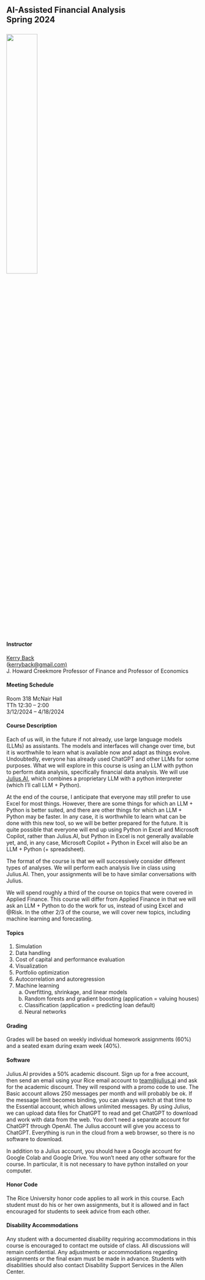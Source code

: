 
## AI-Assisted Financial Analysis<br>Spring 2024<br><br>![](images/RiceBusiness-transparent-logo-sm.png){width=40%} 


#### Instructor

[Kerry Back](https://kerryback.com)<br> (<a href="mailto:kerryback@gmail.com">kerryback@gmail.com)</a><br>
J. Howard Creekmore Professor of Finance and Professor of Economics

#### Meeting Schedule

Room 318 McNair Hall<br>
TTh 12:30 -- 2:00<br>
3/12/2024 -- 4/18/2024

#### Course Description

Each of us will, in the future if not already, use large language models (LLMs) as assistants.  The models and interfaces will change over time, but it is worthwhile to learn what is available now and adapt as things evolve.  Undoubtedly, everyone has already used ChatGPT and other LLMs for some purposes.  What we will explore in this course is using an LLM with python to perform data analysis, specifically financial data analysis.  We will use [Julius.AI](https://julius.ai/), which combines a proprietary LLM with a python interpreter (which I'll call LLM + Python).

At the end of the course, I anticipate that everyone may still prefer to use Excel for most things.  However, there are some things for which an LLM + Python is better suited, and there are other things for which an LLM + Python may be faster.  In any case, it is worthwhile to learn what can be done with this new tool, so we will be better prepared for the future.  It is quite possible that everyone will end up using Python in Excel and Microsoft Copilot, rather than Julius.AI, but Python in Excel is not generally available yet, and, in any case, Microsoft Copilot + Python in Excel will also be an LLM + Python (+ spreadsheet).  

The format of the course is that we will successively consider different types of analyses.  We will perform each analysis live in class using Julius.AI.  Then, your assignments will be to have similar conversations with Julius.  

We will spend roughly a third of the course on topics that were covered in Applied Finance.  This course will differ from Applied Finance in that we will ask an LLM + Python to do the work for us, instead of using Excel and @Risk.  In the other 2/3 of the course, we will cover new topics, including machine learning and forecasting.

#### Topics

1.  Simulation
2.  Data handling
3.  Cost of capital and performance evaluation 
4.  Visualization
5.  Portfolio optimization
6.  Autocorrelation and autoregression
7.  Machine learning
    a. Overfitting, shrinkage, and linear models
    b. Random forests and gradient boosting (application = valuing houses)
    c. Classification (application = predicting loan default)
    d. Neural networks




#### Grading

Grades will be based on weekly individual homework assignments (60%) and a seated exam during exam week (40%).

#### Software

Julius.AI provides a 50% academic discount.  Sign up for a free account, then send an email using your Rice email account to [team@julius.ai](mailto:team@julius.ai) and ask for the academic discount.  They will respond with a promo code to use.  The Basic account allows 250 messages per month and will probably be ok.  If the message limit becomes binding, you can always switch at that time to the Essential account, which allows unlimited messages.  By using Julius, we can upload data files for ChatGPT to read and get ChatGPT to download and work with data from the web.  You don't need a separate account for ChatGPT through OpenAI.  The Julius account will give you access to ChatGPT.  Everything is run in the cloud from a web browser, so there is no software to download. 

In addition to a Julius account, you should have a Google account for Google Colab and Google Drive.  You won't need any other software for the course.  In particular, it is not necessary to have python installed on your computer.

#### Honor Code

The Rice University honor code applies to all work in this course.  Each student must do his or her own assignments, but it is allowed and in fact encouraged for students to seek advice from each other. 

#### Disability Accommodations

Any student with a documented disability requiring accommodations in this course is encouraged to
contact me outside of class. All discussions will remain confidential. Any adjustments or accommodations
regarding assignments or the final exam must be made in advance. Students with disabilities
should also contact Disability Support Services in the Allen Center.





